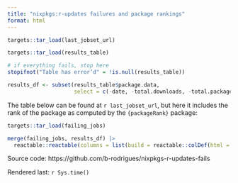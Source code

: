 ```yaml
---
title: "nixpkgs:r-updates failures and package rankings"
format: html
---
```



```r

targets::tar_load(last_jobset_url)

targets::tar_load(results_table)

# if everything fails, stop here
stopifnot("Table has error’d" = !is.null(results_table))

results_df <- subset(results_table$package.data,
                     select = c(-date, -total.downloads, -total.packages, -downloads))


```

The table below can be found at `r last_jobset_url`, but here it includes the rank of the package
as computed by the `{packageRank}` package:

```r
targets::tar_load(failing_jobs)

merge(failing_jobs, results_df) |>
  reactable::reactable(columns = list(build = reactable::colDef(html = TRUE)))

```

Source code: https://github.com/b-rodrigues/nixpkgs-r-updates-fails

Rendered last: `r Sys.time()`
